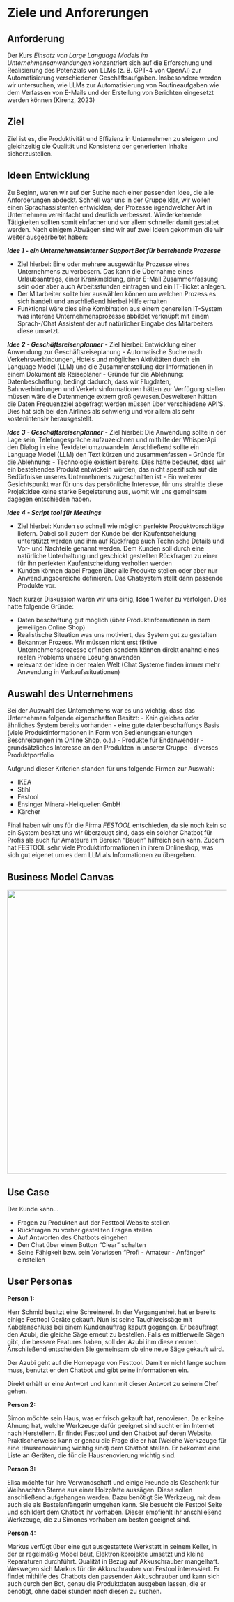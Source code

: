 # Ziele und Anforerungen

## Anforderung

Der Kurs *Einsatz von Large Language Models im Unternehmensanwendungen* konzentriert sich auf die Erforschung und Realisierung des Potenzials von LLMs (z. B. GPT-4 von OpenAI) zur Automatisierung verschiedener Geschäftsaufgaben. Insbesondere werden wir untersuchen, wie LLMs zur Automatisierung von Routineaufgaben wie dem Verfassen von E-Mails und der Erstellung von Berichten eingesetzt werden können (Kirenz, 2023)

## Ziel

Ziel ist es, die Produktivität und Effizienz in Unternehmen zu steigern und gleichzeitig die Qualität und Konsistenz der generierten Inhalte sicherzustellen. 

## Ideen Entwicklung

Zu Beginn, waren wir auf der Suche nach einer passenden Idee, die alle Anforderungen abdeckt. Schnell war uns in der Gruppe klar, wir wollen einen Sprachassistenten entwicklen, der Prozesse irgendwelcher Art in Unternehmen vereinfacht und deutlich verbessert. Wiederkehrende Tätigkeiten sollten somit einfacher und vor allem schneller damit gestaltet werden.
Nach einigem Abwägen sind wir auf zwei Ideen gekommen die wir weiter ausgearbeitet haben:

***Idee 1 - ein Unternehmensinterner Support Bot für bestehende Prozesse***

- Ziel hierbei: Eine oder mehrere ausgewählte Prozesse eines Unternehmens zu verbesern. Das kann die Übernahme eines Urlaubsantrags, einer Krankmeldung, einer E-Mail Zusammenfassung sein oder aber auch Arbeitsstunden eintragen und ein IT-Ticket anlegen. 
- Der Mitarbeiter sollte hier auswählen können um welchen Prozess es sich handelt und anschließend hierbei Hilfe erhalten
- Funktional wäre dies eine Kombination aus einem generellen IT-System was interene Unternehmensprozesse abbildet verknüpft mit einem Sprach-/Chat Assistent der auf natürlicher Eingabe des Mitarbeiters diese umsetzt.

***Idee 2 - Geschäftsreisenplanner***
- Ziel hierbei: Entwicklung einer Anwendung zur Geschäftsreiseplanung
- Automatische Suche nach Verkehrsverbindungen, Hotels und möglichen Aktivitäten durch ein Language Model (LLM) und die Zusammenstellung der Informationen in einem Dokument als Reiseplaner
- Gründe für die Ablehnung: Datenbeschaffung, bedingt dadurch, dass wir Flugdaten, Bahnverbindungen und Verkehrsinformationen hätten zur Verfügung stellen müssen wäre die Datenmenge extrem groß gewesen.Desweiteren hätten   die Daten Frequenzziel  abgefragt werden müssen über verschiedene API’S. Dies hat sich bei den Airlines als schwierig und vor allem als sehr kostenintensiv herausgestellt. 

***Idee 3 - Geschäftsreisenplanner***
- Ziel hierbei: Die Anwendung sollte in der Lage sein, Telefongespräche aufzuzeichnen und mithilfe der WhisperApi den Dialog in eine Textdatei umzuwandeln. Anschließend sollte ein Language Model (LLM) den Text kürzen und zusammenfassen
- Gründe für  die Ablehnung: - Technologie existiert bereits. Dies hätte bedeutet, dass wir ein bestehendes Produkt entwickeln würden, das nicht spezifisch auf die Bedürfnisse unseres Unternehmens zugeschnitten ist
- Ein weiterer Gesichtspunkt war für uns das persönliche Interesse, für uns strahlte diese Projektidee keine starke Begeisterung aus, womit wir uns gemeinsam dagegen entschieden haben. 

***Idee 4 - Script tool für Meetings ***

- Ziel hierbei: Kunden so schnell wie möglich perfekte Produktvorschläge liefern. Dabei soll zudem der Kunde bei der Kaufentscheidung unterstützt werden und ihm auf Rückfrage auch Technische Details und Vor- und Nachteile genannt werden. Dem Kunden soll durch eine natürliche Unterhaltung und geschickt gestellten Rückfragen zu einer für ihn perfekten Kaufentscheidung verholfen werden
- Kunden können dabei Fragen über alle Produkte stellen oder aber nur Anwendungsbereiche definieren. Das Chatsystem stellt dann passende Produkte vor.


Nach kurzer Diskussion waren wir uns einig, **Idee 1** weiter zu verfolgen. Dies hatte folgende Gründe:

- Daten beschaffung gut möglich (über Produktinformationen in dem jeweiligen Online Shop)
- Realistische Situation was uns motiviert, das System gut zu gestalten
- Bekannter Prozess. Wir müssen nicht erst fiktive Unternehmensprozesse erfinden sondern können direkt anahnd eines realen Problems unsere Lösung anwenden
- relevanz der Idee in der realen Welt (Chat Systeme finden immer mehr Anwendung in Verkaufssituationen)

## Auswahl des Unternehmens

Bei der Auswahl des Unternehmens war es uns wichtig, dass das Unternehmen folgende eigenschaften Besitzt:
- Kein gleiches oder ähnliches System bereits vorhanden
- eine gute datenbeschaffungs Basis (viele Produktinformationen in Form von Bedienungsanleitungen Beschreibungen im Online Shop, o.ä.)
- Produkte für Endanwender
- grundsätzliches Interesse an den Produkten in unserer Gruppe
- diverses Produktportfolio

Aufgrund dieser Kriterien standen für uns folgende Firmen zur Auswahl:

- IKEA
- Stihl
- Festool
- Ensinger Mineral-Heilquellen GmbH
- Kärcher 

Final haben wir uns für die Firma *FESTOOL* entschieden, da sie noch kein so ein System besitzt uns wir überzeugt sind, dass ein solcher Chatbot für Profis als auch für Amateure im Bereich "Bauen" hilfreich sein kann. Zudem hat FESTOOL sehr viele Produktinformationen in ihrem Onlineshop, was sich gut eigenet um es dem LLM als Informationen zu übergeben.

## Business Model Canvas

<img src="images/Business_Model_Canvas.png" width="650">


## Use Case

Der Kunde kann...

- Fragen zu Produkten auf der Festtool Website stellen
- Rückfragen zu vorher gestellten Fragen stellen
- Auf Antworten des Chatbots eingehen
- Den Chat über einen Button “Clear” schalten
- Seine Fähigkeit bzw. sein Vorwissen "Profi - Amateur - Anfänger" einstellen



## User Personas

**Person 1:**

Herr Schmid besitzt eine Schreinerei. In der Vergangenheit hat er bereits einige Festtool Geräte gekauft. Nun ist seine Tauchkreissäge mit Kabelanschluss bei einem Kundenauftrag kaputt gegangen. Er beauftragt den Azubi, die gleiche Säge erneut zu bestellen. Falls es mittlerweile Sägen gibt, die bessere Features haben, soll der Azubi ihm diese nennen. Anschließend entscheiden Sie gemeinsam ob eine neue Säge gekauft wird.

Der Azubi geht auf die Homepage von Festtool. Damit er nicht lange suchen muss, benutzt er den Chatbot und gibt seine informationen ein.

Direkt erhält er eine Antwort und kann mit dieser Antwort zu seinem Chef gehen.

**Person 2:**

Simon möchte sein Haus, was er frisch gekauft hat, renovieren. Da er keine Ahnung hat, welche Werkzeuge dafür geeignet sind sucht er im Internet nach Herstellern. Er findet Festtool und den Chatbot auf deren Website. Praktischerweise kann er genau die Frage die er hat (Welche Werkzeuge für eine Hausrenovierung wichtig sind) dem Chatbot stellen.  Er bekommt eine Liste an Geräten, die für die Hausrenovierung wichtig sind.

**Person 3:**

Elisa möchte für Ihre Verwandschaft und einige Freunde als Geschenk für Weihnachten Sterne aus einer Holzplatte aussägen. Diese sollen anschließend aufgehangen werden. Dazu benötigt Sie Werkzeug, mit dem auch sie als Bastelanfängerin umgehen kann. Sie besucht die Festool Seite und schildert dem Chatbot ihr vorhaben. Dieser empfiehlt ihr anschließend Werkzeuge, die zu Simones vorhaben am besten geeignet sind. 


**Person 4:**

Markus verfügt über eine gut ausgestattete Werkstatt in seinem Keller, in der er regelmäßig Möbel baut, Elektronikprojekte umsetzt und kleine Reparaturen durchführt. Qualität in Bezug auf Akkuschrauber mangelhaft. Weswegen sich Markus für die Akkuschrauber von Festool interessiert. Er findet mithilfe des Chatbots den passenden Akkuschrauber und kann sich auch durch den Bot, genau die Produktdaten ausgeben lassen, die er benötigt, ohne dabei stunden nach diesen zu suchen.

